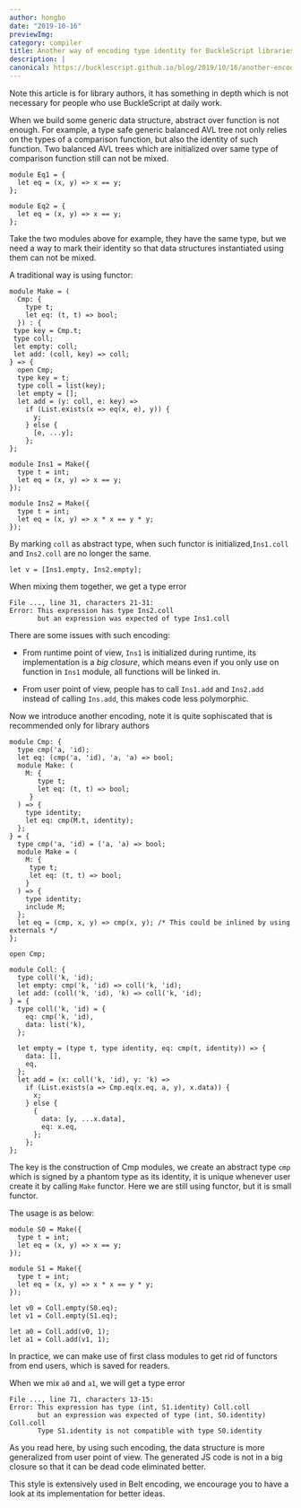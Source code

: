 ```yaml
---
author: hongbo
date: "2019-10-16" 
previewImg:
category: compiler
title: Another way of encoding type identity for BuckleScript libraries without using big functor
description: |
canonical: https://bucklescript.github.io/blog/2019/10/16/another-encoding
---
```


Note this article is for library authors, it has something in depth which is
not necessary for people who use BuckleScript at daily work.

When we build some generic data structure, abstract over function is not
enough. For example,  a type safe generic balanced AVL tree not only relies on
the types of a comparison function, but also the identity of such function. Two
balanced AVL trees which are initialized over same type of comparison function
still can not be mixed.

```reason
module Eq1 = {
  let eq = (x, y) => x == y;
};

module Eq2 = {
  let eq = (x, y) => x == y;
};
```

Take the two modules above for example, they have the same type, but we need a
way to mark their identity so that data structures instantiated using them can
not be mixed.

A traditional way is using functor:

```reason
module Make = (
  Cmp: {
    type t;
    let eq: (t, t) => bool;
  }) : {
 type key = Cmp.t;
 type coll;
 let empty: coll;
 let add: (coll, key) => coll;
} => {
  open Cmp;
  type key = t;
  type coll = list(key);
  let empty = [];
  let add = (y: coll, e: key) =>
    if (List.exists(x => eq(x, e), y)) {
      y;
    } else {
      [e, ...y];
    };
};

module Ins1 = Make({
  type t = int;
  let eq = (x, y) => x == y;
});

module Ins2 = Make({
  type t = int;
  let eq = (x, y) => x * x == y * y;
});
```

By marking `coll` as abstract type, when such functor is
initialized,`Ins1.coll` and `Ins2.coll` are no longer the same.

```reason
let v = [Ins1.empty, Ins2.empty];
```

When mixing them together, we get a type error

```
File ..., line 31, characters 21-31:
Error: This expression has type Ins2.coll
       but an expression was expected of type Ins1.coll
```

There are some issues with such encoding: 

- From runtime point of view, `Ins1` is initialized during runtime, its
  implementation is a *big closure*, which means even if you only use on
  function in `Ins1` module, all functions will be linked in.

- From user point of view, people has to call `Ins1.add` and `Ins2.add` instead
  of calling `Ins.add`, this makes code less polymorphic.

Now we introduce another encoding, note it is quite sophiscated that is
recommended only for library authors

```reason
module Cmp: {
  type cmp('a, 'id);
  let eq: (cmp('a, 'id), 'a, 'a) => bool;
  module Make: (
    M: {
       type t;
       let eq: (t, t) => bool;
     }
  ) => {
    type identity;
    let eq: cmp(M.t, identity);
  };
} = {
  type cmp('a, 'id) = ('a, 'a) => bool;
  module Make = (
    M: {
     type t;
     let eq: (t, t) => bool;
    }
  ) => {
    type identity;
    include M;
  };
  let eq = (cmp, x, y) => cmp(x, y); /* This could be inlined by using externals */
};

open Cmp;

module Coll: {
  type coll('k, 'id);
  let empty: cmp('k, 'id) => coll('k, 'id);
  let add: (coll('k, 'id), 'k) => coll('k, 'id);
} = {
  type coll('k, 'id) = {
    eq: cmp('k, 'id),
    data: list('k),
  };

  let empty = (type t, type identity, eq: cmp(t, identity)) => {
    data: [],
    eq,
  };
  let add = (x: coll('k, 'id), y: 'k) =>
    if (List.exists(a => Cmp.eq(x.eq, a, y), x.data)) {
      x;
    } else {
      {
        data: [y, ...x.data],
        eq: x.eq,
      };
    };
};
```

The key is the construction of Cmp modules, we create an abstract type `cmp`
which is signed by a phantom type as its identity, it is unique whenever user
create it by calling `Make` functor. Here we are still using functor, but it is
small functor.

The usage is as below:

```reason
module S0 = Make({
  type t = int;
  let eq = (x, y) => x == y;
});

module S1 = Make({
  type t = int;
  let eq = (x, y) => x * x == y * y;
});

let v0 = Coll.empty(S0.eq);
let v1 = Coll.empty(S1.eq);

let a0 = Coll.add(v0, 1);
let a1 = Coll.add(v1, 1);
```

In practice, we can make use of first class modules to get rid of functors from
end users, which is saved for readers.

When we mix `a0` and `a1`, we will get a type error

```
File ..., line 71, characters 13-15:
Error: This expression has type (int, S1.identity) Coll.coll
       but an expression was expected of type (int, S0.identity) Coll.coll
       Type S1.identity is not compatible with type S0.identity 
```       

As you read here, by using such encoding, the data structure is more
generalized from user point of view. The generated JS code is not in a big
closure so that it can be dead code eliminated better.

This style is extensively used in Belt encoding, we  encourage you to have a
look at its implementation for better ideas.


